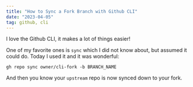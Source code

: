 ```yaml
---
title: "How to Sync a Fork Branch with Github CLI"
date: "2023-04-05"
tag: github, cli
---
```


I love the Github CLI, it makes a lot of things easier!

One of my favorite ones is `sync` which I did not know about, but assumed it could do. Today I used it and it was wonderful:

```
gh repo sync owner/cli-fork -b BRANCH_NAME
```

And then you know your `upstream` repo is now synced down to your fork.
